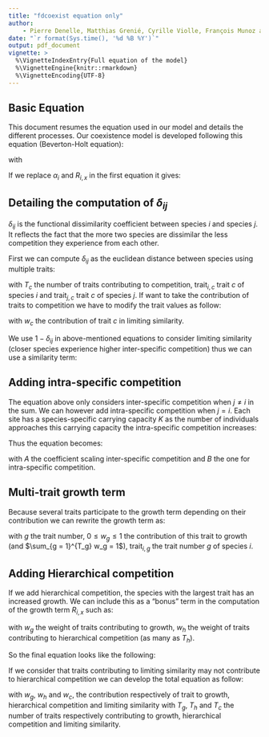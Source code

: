 ```yaml
---
title: "fdcoexist equation only"
author:
    - Pierre Denelle, Matthias Grenié, Cyrille Violle, François Munoz and Caroline M. Tucker
date: "`r format(Sys.time(), '%d %B %Y')`"
output: pdf_document
vignette: >
  %\VignetteIndexEntry{Full equation of the model}
  %\VignetteEngine{knitr::rmarkdown}
  %\VignetteEncoding{UTF-8}
---
```


## Basic Equation

This document resumes the equation used in our model and details the different processes.
Our coexistence model is developed following this equation (Beverton-Holt equation):

\begin{equation}
N_{t+1, i, x} = \frac{R_{i, x} \times N_{t, i, x}}{1 + A \times \alpha_i}
\end{equation}

with

\begin{gather}
\alpha_i = \sum_{j = 1, j \neq i}^{S} N_{t, j, x} \times (1 - \delta_{ij})\\
R_{i, x} = k \times \exp\left(- \frac{(\text{trait}_i - \text{env}_x)^2}{2\times \text{width}^2}\right)
\end{gather}

If we replace $\alpha_i$ and $R_{i, x}$ in the first equation it gives:

\begin{equation}
N_{t+1, i, x} = \frac{
k \times \exp\left(- \displaystyle\frac{(\text{trait}_i - \text{env}_x)^2}{2\times \text{width}^2}\right) \times N_{t, i, x}}{
1 + A \times \displaystyle\sum_{j = 1, j \neq i}^{S} N_{t, j, x} \times (1 - \delta_{ij})
}
\end{equation}

## Detailing the computation of $\delta_{ij}$

$\delta_{ij}$ is the functional dissimilarity coefficient between species $i$ and species $j$. It reflects the fact that the more two species are dissimilar the less competition they experience from each other.

First we can compute $\delta_{ij}$ as the euclidean distance between species using multiple traits:

\begin{equation}
\delta_{ij} = \sqrt{\sum_{c = 1}^{T_c} (\text{trait}_{i, c} - \text{trait}_{j, c})^2}, 
\end{equation}

with $T_c$ the number of traits contributing to competition, $\text{trait}_{i, c}$ trait $c$ of species $i$ and $\text{trait}_{j, c}$ trait $c$ of species $j$. If want to take the contribution of traits to competition we have to modify the trait values as follow:

\begin{gather}
\delta_{ij} = \sqrt{\sum_{c = 1}^{T_c} \left[ \sqrt{w_c} (\text{trait}_{i, c} - \text{trait}_{j, c})\right]^2}\\
\delta_{ij} = \sqrt{\sum_{c = 1}^{T_c} w_c \times (\text{trait}_{i, c} - \text{trait}_{j, c})^2},
\end{gather}
with $w_c$ the contribution of trait $c$ in limiting similarity.

We use $1 - \delta_{ij}$ in above-mentioned equations to consider limiting similarity (closer species experience higher inter-specific competition) thus we can use a similarity term:

\begin{gather}
\sigma_{ij} = \max(\delta_{ij}) - \delta_{ij},\quad \sigma_{ii} = 0 ~\forall~i \in [1, S] \\
\end{gather}

## Adding intra-specific competition

The equation above only considers inter-specific competition when $j \neq i$ in the sum. We can however add intra-specific competition when $j = i$. Each site has a species-specific carrying capacity $K$ as the number of individuals approaches this carrying capacity the intra-specific competition increases:
\begin{equation}
\alpha_{ii} = B \times N_{t,i,x}
\end{equation}

Thus the equation becomes:

\begin{equation}
N_{t+1, i, x} = \frac{
k \times \exp\left(- \displaystyle\frac{(\text{trait}_i - \text{env}_x)^2}{2\times \text{width}^2}\right) \times N_{t, i, x}}{
1 + A \displaystyle\sum_{j = 1,~j \neq i}^{S} N_{t, j, x} \sigma_{ij} +
B \times N_{t,i,x}
}
\end{equation}

with $A$ the coefficient scaling inter-specific competition and $B$ the one for intra-specific competition. 

## Multi-trait growth term

Because several traits participate to the growth term depending on their contribution we can rewrite the growth term as:
\begin{equation}
R_{i, x} = \sum_{g = 1}^{T_g} w_g \times k \times \exp\left(- \frac{(\text{trait}_{i, g} - \text{env}_x)^2}{2\times \text{width}^2} \right)
\end{equation}

with $g$ the trait number, $0 \leq w_g \leq 1$ the contribution of this trait to growth (and $\sum_{g = 1}^{T_g} w_g = 1$), $\text{trait}_{i, g}$ the trait number $g$ of species $i$.

## Adding Hierarchical competition

If we add hierarchical competition, the species with the largest trait has an increased growth. We can include this as a "bonus" term in the computation of the growth term $R_{i,x}$ such as:

\begin{gather}
R_{i, x}                   = R_{i, x, \text{env}} + R_{i, x, \text{hierarch.}} \\
R_{i, x, \text{hierarch.}} = \sum_{h = 1}^{T_h} w_h \times H \times \frac{\text{trait}_{i, h}}{\text{max}(\text{trait}_{i, h})} \\
R_{i, x}                   = k \sum_{g = 1}^{T_g} w_g \times \exp\left(- \frac{(\text{trait}_{g,i} - \text{env}_x)^2}{2\times \text{width}^2} \right) + H \sum_{h = 1}^{T_h} w_h \frac{\text{trait}_{i, h}}{\text{max}(\text{trait}_{i, h})},
\end{gather}

with $w_g$ the weight of traits contributing to growth, $w_h$ the weight of traits contributing to hierarchical competition (as many as $T_h$).

So the final equation looks like the following:

\begin{equation}
N_{t+1, i, x} = \frac{
    \left[ k \displaystyle\sum_{g = 1}^T w_g \times \exp\left(- \displaystyle\frac{(\text{trait}_{i, g} - \text{env}_x)^2}{2\times \text{width}^2} \right) +
    H \sum_{h = 1}^{T_h} w_h \frac{\text{trait}_{i, h}}{\text{max}(\text{trait}_{i, h})} \right] \times N_{t, i, x}}{
1 + A \displaystyle\sum_{j = 1,~j \neq i}^{S} N_{t, j, x} (\max(\delta_{ij}) - \delta_{ij}) +
B \times N_{t,i,x}
}
\end{equation}

If we consider that traits contributing to limiting similarity may not contribute to hierarchical competition we can develop the total equation as follow:

\begin{equation}
N_{t+1, i, x} = \frac{
    \left[ k \displaystyle
        \sum_{g = 1}^{T_g} w_g \times \exp\left(- \displaystyle\frac{(\text{trait}_{i, g} - \text{env}_x)^2}{2\times \text{width}^2} \right) +
        H \sum_{h = 1}^{T_h} w_h \frac{\text{trait}_{i, h}}{\text{max}(\text{trait}_{i, h})} \right] \times N_{t, i, x}}{
    1 + A \displaystyle
        \sum_{j = 1, ~j \neq i}^{S} N_{t, j, x} (\max(\delta_{ij}) - \delta_{ij}) +
        B \times N_{t,i,x} 
},
\end{equation}

with $w_g$, $w_h$ and $w_c$, the contribution respectively of trait to growth, hierarchical competition and limiting similarity with $T_g$, $T_h$ and $T_c$ the number of traits respectively contributing to growth, hierarchical competition and limiting similarity.
